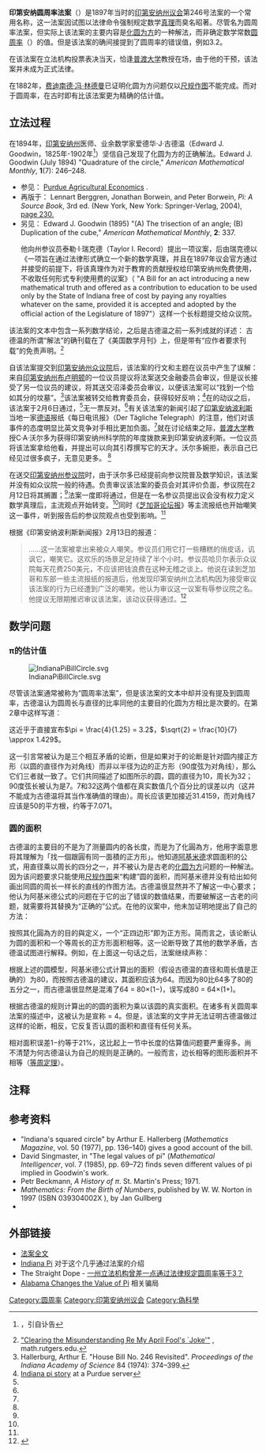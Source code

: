 {{Pi box}}
'''印第安纳圆周率法案'''（{{lang|en|Indiana Pi Bill}}）是1897年当时的[[印第安纳州议会|印第安纳州议会]]第246号法案的一个常用名称，这一法案因试图以法律命令强制规定数学[[真理|真理]]而臭名昭著。尽管名为圆周率法案，但实际上该法案的主要内容是[[化圆为方|化圆为方]]的一种解法，而非确定数学常数[[圆周率|圆周率]]（{{pi}}）的值。但是该法案的确间接提到了圆周率的错误值，例如3.2。

在该法案在立法机构投票表决当天，恰逢[[普渡大学|普渡大学]]教授{{link-en|C·A·沃尔多|Clarence Abiathar Waldo}}在场，由于他的干预，该法案并未成为正式法律。

在1882年，[[费迪南德·冯·林德曼|费迪南德·冯·林德曼]]已证明化圆为方问题仅以[[尺规作图|尺规作图]]不能完成。而对于圆周率，在古时即有比该法案更为精确的估计值。

== 立法过程 ==

在1894年，[[印第安纳州|印第安纳州]]医师、业余数学家爱德华·J·古德温（Edward J. Goodwin，1825年-1902年<ref>{{harvnb|Dudley|1992|p=195}}，引自讣告</ref>）坚信自己发现了化圆为方的正确解法。<ref>Edward J. Goodwin (July 1894) "Quadrature of the circle," ''American Mathematical Monthly'', '''1'''(7):  246–248.
*  参见： [http://www.agecon.purdue.edu/crd/localgov/Topics/Materials/Pi_Goodwin_AmMathMonthly_1894.pdf Purdue Agricultural Economics] {{Wayback|url=http://www.agecon.purdue.edu/crd/localgov/Topics/Materials/Pi_Goodwin_AmMathMonthly_1894.pdf |date=20160314002756 }}.
*  再版于：  Lennart Berggren, Jonathan Borwein, and Peter Borwein, ''Pi:  A Source Book'', 3rd ed. (New York, New York:  Springer-Verlag, 2004), [http://books.google.com/books?id=QlbzjN_5pDoC&pg=PA230#v=onepage&q&f=false page 230.]
*  另见：  Edward J. Goodwin (1895) "(A) The trisection of an angle; (B) Duplication of the cube," ''American Mathematical Monthly'', '''2''': 337.</ref>他向州参议员泰勒·I·瑞克德（Taylor I. Record）提出一项议案，后由瑞克德以《一项旨在通过法律形式确立一个新的数学真理，并且在1897年议会官方通过并接受的前提下，将该真理作为对于教育的贡献授权给印第安纳州免费使用，不收取任何形式专利使用费的议案》（ "A Bill for an act introducing a new mathematical truth and offered as a contribution to education to be used only by the State of Indiana free of cost by paying any royalties whatever on the same, provided it is accepted and adopted by the official action of the Legislature of 1897"）这样一个长标题提交给众议院。

该法案的文本中包含一系列数学结论，之后是古德温之前一系列成就的详述：
{{quote|……他在[[三等分角|三等分角]]、[[倍立方|倍立方]]以及[[化圆为方|化圆为方]]上的解法已经作为对于科学的贡献被《[[美国数学月刊|美国数学月刊]]》刊载……需要注意的是提到的这些难题已经被科学界认为是不可解的谜题、超越人类认知能力而很早就放弃。}}古德温的所谓“解法”的确刊载在了《美国数学月刊》上，但是带有“应作者要求刊载”的免责声明。<ref>[http://www.math.rutgers.edu/~zeilberg/mamarim/mamarimhtml/ClearAFJ "Clearing the Misunderstanding Re My April Fool's `Joke'"] {{Wayback|url=http://www.math.rutgers.edu/~zeilberg/mamarim/mamarimhtml/ClearAFJ |date=20160421230652 }}, math.rutgers.edu.</ref>

自该法案提交到[[印第安纳州众议院|印第安纳州众议院]]后，该法案的行文和主题在议员中产生了误解：来自[[布卢明顿_(印第安纳州)|印第安纳州布卢明顿]]的一位议员提议将法案送交金融委员会审议，但是议长接受了另一位议员的建议，将其送交沼泽委员会审议，以便该法案可以“找到一个恰如其分的坟墓”。<ref name=hallerburg>Hallerburg, Arthur E.  "House Bill No. 246 Revisited".  ''Proceedings of the Indiana Academy of Science'' 84 (1974): 374–399.</ref>{{rp|385}}该法案被转交给教育委员会，获得较好反响；<ref name=purdue>[http://www.agecon.purdue.edu/crd/Localgov/Second%20Level%20pages/Indiana_Pi_Story.htm Indiana pi story] {{Wayback|url=http://www.agecon.purdue.edu/crd/Localgov/Second%20Level%20pages/Indiana_Pi_Story.htm |date=20160626170059 }} at a Purdue server</ref>在{{link-en|擱置議事規則|Suspension of the rules}}的动议之后，该法案于2月6日通过，<ref name=hallerburg />{{rp|390}}无一票反对。<ref name=purdue />有关该法案的新闻引起了[[印第安纳波利斯|印第安纳波利斯]]当地一家[[德语|德语]]报纸《每日电讯报》（Der Tägliche Telegraph）的注意，他们对该事件的态度明显比英文竞争对手相比更加负面。<ref name=hallerburg />{{rp|385}}就在讨论结束之际，[[普渡大学|普渡大学]]教授C·A·沃尔多为获得印第安纳州科学院的年度拨款来到印第安纳波利斯。一位议员将该法案拿给他看，并提出可以向其引荐撰写它的天才。沃尔多婉拒，表示自己已经见过很多疯子，无意见更多。 <ref name=purdue />

在送交[[印第安纳州参议院|印第安纳州参议院]]时，由于沃尔多已经提前向参议院普及数学知识，该法案并没有如众议院一般的待遇。负责审议该法案的委员会对其评价负面，参议院在2月12日将其搁置；<ref name=hallerburg />{{rp|386}}法案一度即将通过，但是在一名参议员提出议会没有权力定义数学真理后，主流观点开始转变。<ref name=hallerburg />{{rp|391}}同时《[[芝加哥论坛报|芝加哥论坛报]]》等主流报纸也开始嘲笑这一事件，听到报告后的参议院观点也受到影响。<ref name=hallerburg />{{rp|390}}

根据《印第安纳波利斯新闻报》2月13日的报道：

<blockquote>  ……这一法案被拿出来被众人嘲笑。参议员们用它打一些糟糕的俏皮话，讥讽它，嘲笑它。这欢乐的场景足足持续了半个小时。参议员哈贝尔表示众议院每天花费250美元，不应该把钱浪费在这种无稽之谈上。他说在读到芝加哥和东部一些主流报纸的报道后，他发现印第安纳州立法机构因为接受审议该法案的行为已经遭到广泛的嘲笑。他认为审议这一议案有辱参议院之名。他提议无限期推迟审议该法案，该动议获得通过。<ref>{{Cite web |url=http://www.agecon.purdue.edu/crd/Localgov/Second%20Level%20pages/Indiana_Pi_Story.htm |title=存档副本 |accessdate=2016-06-17 |archive-date=2016-06-26 |archive-url=https://web.archive.org/web/20160626170059/http://www.agecon.purdue.edu/crd/localgov/second%20level%20pages/Indiana_Pi_Story.htm |dead-url=no }}</ref></blockquote>

== 数学问题 ==
=== π的估计值 ===
[[File:IndianaPiBillCircle.svg|thumb]]

尽管该法案通常被称为“圆周率法案”，但是该法案的文本中却并没有提及到圆周率，古德温认为圆周长与直径的比率同他的主要目的化圆为方相比是次要的。在第2章中这样写道：

{{quote|此外，90度角的弦长与弧长之比为7比8，正方形对角线和一边之比为10比7，可以推出第四个重要的结论，即直径与周长之比为5/4比4。<ref name="bill_text">{{Cite web |url=http://www.agecon.purdue.edu/crd/Localgov/Second%20Level%20pages/indiana_pi_bill.htm |title=Text of the bill |accessdate=2016-06-17 |archive-date=2016-06-17 |archive-url=https://web.archive.org/web/20160617215249/http://www.agecon.purdue.edu/crd/Localgov/Second%20Level%20pages/indiana_pi_bill.htm |dead-url=no }}</ref>}}

这近乎于直接宣布<math>\pi = \frac{4}{1.25} = 3.2</math>，<math> \sqrt{2} = \frac{10}{7} \approx 1.429</math>。

这一引言常被认为是三个相互矛盾的论断，但是如果对于{{radic|2}}的论断是针对圆内接正方形（以圆的直径作为对角线）而非以半径为边的正方形（90度弦为对角线），那么它们三者就一致了。它们共同描述了如图所示的圆，圆的直径为10，周长为32；90度弦长被认为是7。7和32这两个值都在真实数值几个百分比的误差以内（这并不能成为古德温将其当作准确值的理由）。周长应该更加接近31.4159，而对角线7应该是50的平方根，约等于7.071。

=== 圆的面积 ===
古德溫的主要目的不是为了测量圆内的各长度，而是为了化圓為方，他用字面意思将其理解为「找一個跟圓有同一面積的正方形」。他知道[[阿基米德|阿基米德]]求圆面积的公式，用直径乘以周长的四分之一，并不被认为是古老的[[化圆为方|化圆为方]]问题的一种解法。因为该问题要求只能使用[[尺规作图|尺规作图]]来“构建”圆的面积，而阿基米德并没有给出如何画出同圆的周长一样长的直线的作图方法。古德温很显然并不了解这一中心要求；他认为阿基米德公式的问题在于它的出了错误的数值结果，而要破解这一古老的问题，就需要将其替换为“正确的”公式。在他的议案中，他未加证明地提出了自己的方法：

{{quote|圆的面积為等長於该圓周四分之一之線的平方，當一个正四边形的面积为其边长的平方。<ref name="bill_text"/>}}

按照其化圓為方的目的與定义，一个“正四边形”即为正方形。简而言之，该论断认为圆的面积和一个等周长的正方形面积相等。这一论断导致了其他的数学矛盾，古德温试图进行解释。例如，在上面这一句话之后，法案继续声称：

{{quote|现行规则中用于计算圆的面积时使用的直线单位——直径是完全错误的，因为它所代表的圆的面积是周长相等的正方形面积的一又五分之一倍。}}

根据上述的圆模型，阿基米德公式计算出的面积（假设古德温的直径和周长值是正确的）为80，而按照古德温的建议，其面积应该为64。而因为80比64多了80的五分之一，而古德温很显然是混淆了64 = 80×(1−{{frac|5}})，误写成80 = 64×(1+{{frac|5}})。

根据古德温的规则计算出的的圆的面积为{{frac|{{pi}}|4}}乘以该圆的真实面积。在诸多有关圆周率法案的描述中，这被认为是宣称{{pi}} = 4。但是，该法案的文字并无法证明古德温做过这样的论断，相反，它反复否认圆的面积和直径有任何关系。

相对面积误差1−{{frac|{{pi}}|4}}约等于21%，这比起上一节中长度的估算值问题要严重得多。尚不清楚为何古德温认为自己的规则是正确的。一般而言，边长相等的图形面积并不相等（[[等周定理|等周定理]]）。

== 注释 ==

{{reflist}}

== 参考资料 ==

{{refbegin}}
* "Indiana's squared circle" by Arthur E. Hallerberg (''Mathematics Magazine'', vol. 50 (1977), pp. 136–140) gives a good account of the bill.
* David Singmaster, in "The legal values of pi" (''Mathematical Intelligencer'', vol. 7 (1985), pp. 69–72) finds seven different values of pi implied in Goodwin's work.
* Petr Beckmann, ''A History of π''. St. Martin's Press; 1971.
* ''Mathematics: From the Birth of Numbers'', published by W. W. Norton in 1997 (ISBN 039304002X ), by Jan Gullberg
* {{citation | first = Underwood | last = Dudley | publisher = Cambridge University Press | year = 1992 | isbn = 0-88385-507-0 | title = Mathematical cranks | series = MAA spectrum | url = http://books.google.co.uk/books?id=HqeoWPsIH6EC&pg=PA192 | chapter = Legislating Pi | pages = 192 sq. | accessdate = 2016-06-17 | archive-date = 2020-05-18 | archive-url = https://web.archive.org/web/20200518224532/https://books.google.co.uk/books?id=HqeoWPsIH6EC&pg=PA192 | dead-url = no }}
{{refend}}

== 外部链接 ==

* [https://web.archive.org/web/20160617215249/http://www.agecon.purdue.edu/crd/Localgov/Second%20Level%20pages/indiana_pi_bill.htm 法案全文]
* [https://web.archive.org/web/20160626170059/http://www.agecon.purdue.edu/crd/localgov/second%20level%20pages/Indiana_Pi_Story.htm Indiana Pi] 对于这个几乎通过法案的介绍
* The Straight Dope - [http://www.straightdope.com/classics/a3_341.html 一州立法机构曾差一点通过法律规定圆周率等于3？]{{Wayback|url=http://www.straightdope.com/classics/a3_341.html |date=20191221204140 }} 
* [http://www.snopes.com/religion/pi.asp Alabama Changes the Value of Pi]{{Webarchive|url=https://archive.today/20190423190730/https://www.snopes.com/fact-check/alabamas-slice-of-pi/ |date=2019-04-23 }}  相关骗局

[[Category:圆周率|Category:圆周率]]
[[Category:印第安纳州议会|Category:印第安纳州议会]]
[[Category:偽科學|Category:偽科學]]